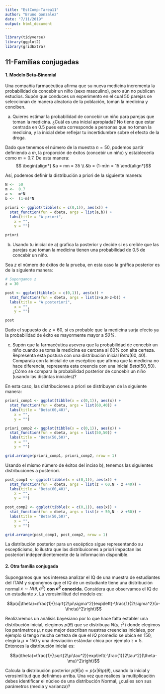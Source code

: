 ```yaml
---
title: "EstComp-Tarea11"
author: "Bruno Gonzalez"
date: "7/11/2019"
output: html_document
---
```


```r
library(tidyverse)
library(ggplot2)
library(gridExtra)
```


## 11-Familias conjugadas

#### 1. Modelo Beta-Binomial

Una compañía farmacéutica afirma que su nueva medicina incrementa la probabilidad de concebir un niño (sexo masculino), pero aún no publican estudios. Supón que conduces un experimento en el cual $50$ parejas se seleccionan de manera aleatoria de la población, toman la medicina y conciben.

a) Quieres estimar la probabilidad de concebir un niño para parejas que toman la medicina. ¿Cuál es una inicial apropiada? No tiene que estar centrada en $0.5$ pues esta corresponde a personas que no toman la medicina, y la inicial debe reflejar tu incertidumbre sobre el efecto de la droga.

Dado que tenemos el número de la muestra $n = 50$, podemos partir definiendo a $m$, la proporción de éxitos (concebir un niño) y establecerla como $m = 0.7$. De esta manera:
$$ \begin{align*}
&a = mn = 35 \\
&b = (1-m)n = 15
\end{align*}$$

Así, podemos definir la distribución a priori de la siguiente manera:

```r

N <-  50
m <-  0.7
a <-  m*N
b <-  (1-m)*N

priori <- ggplot(tibble(x = c(0,1)), aes(x)) +
  stat_function(fun = dbeta, args = list(a,b)) +
  labs(title = "A priori",
    x = "",
    y = "")

priori

```


b) Usando tu inicial de a) grafica la posterior y decide si es creíble que las parejas que toman la medicina tienen una probabilidad de $0.5$ de concebir un niño.

Sea $z$ el número de éxitos de la prueba, en esta caso la gráfica posterior es de la siguiente manera:

```r

# Supongamos z
z = 30

post <- ggplot(tibble(x = c(0,1)), aes(x)) +
  stat_function(fun = dbeta, args = list(z+a,N-z+b)) +
  labs(title = "A posteriori",
    x = "",
    y = "")

post
```

Dado el supuesto de $z = 60$, sí es probable que la medicina surja efecto ya la probabilidad de éxito es mayormente mayor a *50%*.

c) Supón que la farmacéutica asevera que la probabilidad de concebir un niño cuando se toma la medicina es cercana al $60\%$ con alta certeza. Representa esta postura con una distribución inicial $Beta(60,40)$. Comparala con la inicial de un escéptico que afirma que la medicina no hace diferencia, representa esta creencia con una inicial $Beta(50,50)$. ¿Cómo se compara la probabilidad posterior de concebir un niño (usando las distintas iniciales)?

En esta caso, las distribuciones a priori se distribuyen de la siguiente manera:

```r

priori_comp1 <- ggplot(tibble(x = c(0,1)), aes(x)) +
  stat_function(fun = dbeta, args = list(60,40)) +
  labs(title = "Beta(60,40)",
    x = "",
    y = "")

priori_comp2 <- ggplot(tibble(x = c(0,1)), aes(x)) +
  stat_function(fun = dbeta, args = list(50,50)) +
  labs(title = "Beta(50,50)",
    x = "",
    y = "")

grid.arrange(priori_comp1, priori_comp2, nrow = 1)

```

Usando el mismo número de éxitos del inciso b), tenemos las siguientes distribuciones a posteriori.



```r
post_comp1 <- ggplot(tibble(x = c(0,1)), aes(x)) +
  stat_function(fun = dbeta, args = list(z + 60,N - z +40)) +
  labs(title = "Beta(60,40)",
    x = "",
    y = "")

post_comp2 <- ggplot(tibble(x = c(0,1)), aes(x)) +
  stat_function(fun = dbeta, args = list(z + 50,N - z +50)) +
  labs(title = "Beta(50,50)",
    x = "",
    y = "")

grid.arrange(post_comp1, post_comp2, nrow = 1)
```

La distribución posterior para un escéptico sigue representando su escepticismo, lo ilustra que las distribuicones a priori impactan las posteriori independientemente de la información disponible.


#### 2. Otra familia conjugada

Supongamos que nos interesa analizar el IQ de una muestra de estudiantes del ITAM y suponemos que el IQ de un estudiante tiene una distribución normal $x \sim N(\theta, \sigma^2)$ **con $\sigma ^ 2$ conocida.** Considera que observamos el IQ de un estudiante $x$. 
La verosimilitud del modelo es:

$$p(x|\theta)=\frac{1}{\sqrt{2\pi\sigma^2}}exp\left(-\frac{1}{2\sigma^2}(x-\theta)^2\right)$$

Realizaremos un análisis bayesiano por lo que hace falta establer una distribución inicial, elegimos $p(\theta)$ que se distribuya $N(\mu, \tau^2)$ donde elegimos los parámetros $\mu, \tau$ que mejor describan nuestras creencias iniciales, por ejemplo si tengo mucha certeza de que el $IQ$ promedio se ubica en $150$, elegiría $\mu=150$ y una desviación estándar chica por ejemplo 
$\tau = 5$. Entonces la distribución inicial es:

$$p(\theta)=\frac{1}{\sqrt{2\pi\tau^2}}exp\left(-\frac{1}{2\tau^2}(\theta-\mu)^2\right)$$

Calcula la distribución posterior $p(\theta|x) \propto p(x|\theta)p(\theta)$, usando la inicial y verosimilitud que definimos arriba. Una vez que realices la multiplicación debes identificar el núcleo de una distribución Normal, ¿cuáles son sus parámetros (media y varianza)?